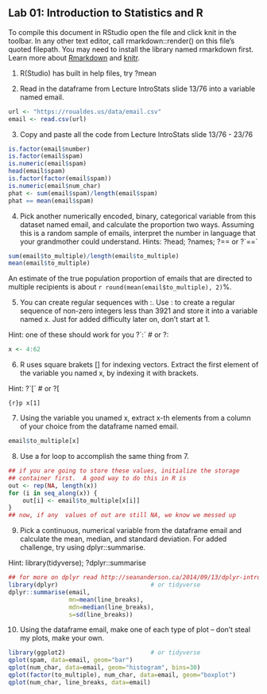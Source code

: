 ## Lab 01: Introduction to Statistics and R

To compile this document in RStudio open the file and click knit in the toolbar.  In any other text editor, call rmarkdown::render() on this file's quoted filepath.  You may need to install the library named rmarkdown first.  Learn more about [Rmarkdown](http://rmarkdown.rstudio.com/lesson-1.html) and [knitr](https://yihui.name/knitr/).

1. R(Studio) has built in help files, try
?mean

2. Read in the dataframe from Lecture IntroStats slide 13/76 into a
 variable named email.

```r
url <- "https://roualdes.us/data/email.csv"
email <- read.csv(url)
```

3. Copy and paste all the code from Lecture IntroStats slide 13/76 -
23/76

```r
is.factor(email$number)
is.factor(email$spam)
is.numeric(email$spam)
head(email$spam)
is.factor(factor(email$spam))
is.numeric(email$num_char)
phat <- sum(email$spam)/length(email$spam)
phat == mean(email$spam)
```

4. Pick another numerically encoded, binary, categorical variable
from this dataset named email, and calculate the proportion two
ways.  Assuming this is a random sample of emails, interpret the
number in language that your grandmother could understand.
Hints: ?head; ?names; ?== or ?\`==\`

```r
sum(email$to_multiple)/length(email$to_multiple)
mean(email$to_multiple)
```

An estimate of the true population proportion of emails that are
directed to multiple recipients is about `r round(mean(email$to_multiple), 2)`%.

5. You can create regular sequences with :.  Use : to create a
regular sequence of non-zero integers less than 3921 and store it
into a variable named x.  Just for added difficulty later on, don't
start at 1.

Hint: one of these should work for you ?\`:\` # or ?:

```r
x <- 4:62
```

6. R uses square brakets [] for indexing vectors.  Extract the
first element of the variable you named x, by indexing it
with brackets.

Hint: ?\`[\` # or ?[

```{r}p
x[1]
```

7. Using the variable you unamed x, extract x-th elements from a
column of your choice from the dataframe named email.

```r
email$to_multiple[x]
```

8. Use a for loop to accomplish the same thing from 7.

```r
## if you are going to store these values, initialize the storage
## container first.  A good way to do this in R is
out <- rep(NA, length(x))
for (i in seq_along(x)) {
    out[i] <- email$to_multiple[x[i]]
}
## now, if any  values of out are still NA, we know we messed up
```

9. Pick a continuous, numerical variable from the dataframe email
and calculate the mean, median, and standard deviation.
For added challenge, try using dplyr::summarise.

Hint: library(tidyverse); ?dplyr::summarise

```r
## for more on dplyr read http://seananderson.ca/2014/09/13/dplyr-intro.html
library(dplyr)                          # or tidyverse
dplyr::summarise(email,
                 mn=mean(line_breaks),
                 mdn=median(line_breaks),
                 s=sd(line_breaks))
```

10. Using the dataframe email, make one of each type of plot -- don't
steal my plots, make your own.

```r
library(ggplot2)                        # or tidyverse
qplot(spam, data=email, geom="bar")
qplot(num_char, data=email, geom="histogram", bins=30)
qplot(factor(to_multiple), num_char, data=email, geom="boxplot")
qplot(num_char, line_breaks, data=email)
```